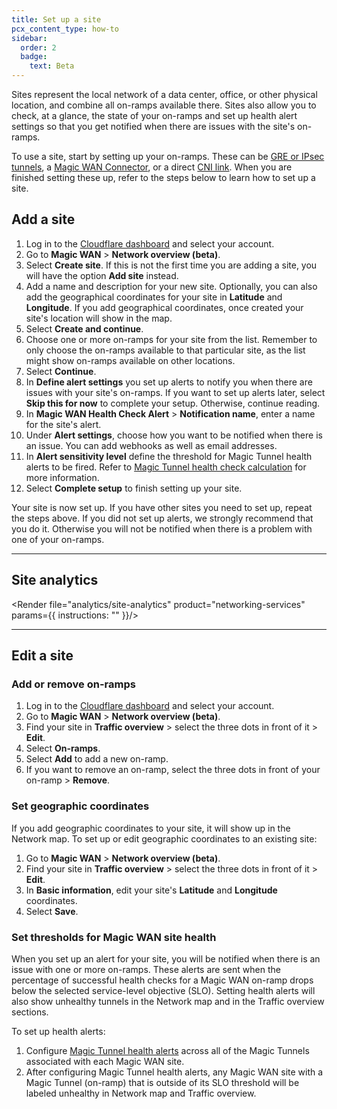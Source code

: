 ```yaml
---
title: Set up a site
pcx_content_type: how-to
sidebar:
  order: 2
  badge:
    text: Beta
---
```



Sites represent the local network of a data center, office, or other physical location, and combine all on-ramps available there. Sites also allow you to check, at a glance, the state of your on-ramps and set up health alert settings so that you get notified when there are issues with the site's on-ramps.

To use a site, start by setting up your on-ramps. These can be [GRE or IPsec tunnels](/magic-wan/configuration/manually/how-to/configure-tunnels/), a [Magic WAN Connector](/magic-wan/configuration/connector/), or a direct [CNI link](/magic-wan/network-interconnect/). When you are finished setting these up, refer to the steps below to learn how to set up a site.

## Add a site

1. Log in to the [Cloudflare dashboard](https://dash.cloudflare.com/) and select your account.
2. Go to **Magic WAN** > **Network overview (beta)**.
3. Select **Create site**. If this is not the first time you are adding a site, you will have the option **Add site** instead.
4. Add a name and description for your new site. Optionally, you can also add the geographical coordinates for your site in **Latitude** and **Longitude**. If you add geographical coordinates, once created your site's location will show in the map.
5. Select **Create and continue**.
6. Choose one or more on-ramps for your site from the list. Remember to only choose the on-ramps available to that particular site, as the list might show on-ramps available on other locations.
7. Select **Continue**.
8. In **Define alert settings** you set up alerts to notify you when there are issues with your site's on-ramps. If you want to set up alerts later, select **Skip this for now** to complete your setup. Otherwise, continue reading.
9. In **Magic WAN Health Check Alert** > **Notification name**, enter a name for the site's alert.
9. Under **Alert settings**, choose how you want to be notified when there is an issue. You can add webhooks as well as email addresses.
10. In **Alert sensitivity level** define the threshold for Magic Tunnel health alerts to be fired. Refer to [Magic Tunnel health check calculation](/magic-wan/reference/magic-tunnels/) for more information.
11. Select **Complete setup** to finish setting up your site.

Your site is now set up. If you have other sites you need to set up, repeat the steps above. If you did not set up alerts, we strongly recommend that you do it. Otherwise you will not be notified when there is a problem with one of your on-ramps.

---

## Site analytics

<Render file="analytics/site-analytics"	product="networking-services" params={{ instructions: "" }}/>

---

## Edit a site

### Add or remove on-ramps

1. Log in to the [Cloudflare dashboard](https://dash.cloudflare.com/) and select your account.
2. Go to **Magic WAN** > **Network overview (beta)**.
3. Find your site in **Traffic overview** > select the three dots in front of it > **Edit**.
4. Select **On-ramps**.
5. Select **Add** to add a new on-ramp.
6. If you want to remove an on-ramp, select the three dots in front of your on-ramp > **Remove**.

### Set geographic coordinates

If you add geographic coordinates to your site, it will show up in the Network map. To set up or edit geographic coordinates to an existing site:

1. Go to **Magic WAN** > **Network overview (beta)**.
2. Find your site in **Traffic overview** > select the three dots in front of it > **Edit**.
3. In **Basic information**, edit your site's **Latitude** and **Longitude** coordinates.
4. Select **Save**.

### Set thresholds for Magic WAN site health

When you set up an alert for your site, you will be notified when there is an issue with one or more on-ramps. These alerts are sent when the percentage of successful health checks for a Magic WAN on-ramp drops below the selected service-level objective (SLO). Setting health alerts will also show unhealthy tunnels in the Network map and in the Traffic overview sections.

To set up health alerts:

1. Configure [Magic Tunnel health alerts](/magic-wan/configuration/common-settings/configure-magic-tunnel-alerts/) across all of the Magic Tunnels associated with each Magic WAN site.
2. After configuring Magic Tunnel health alerts, any Magic WAN site with a Magic Tunnel (on-ramp) that is outside of its SLO threshold will be labeled unhealthy in Network map and Traffic overview.
